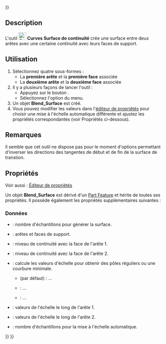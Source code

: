 <languages/>
{{UnfinishedDocu{{#translation:}}}}

{{Docnav/fr
|[[Curves_MultiLoft/fr|Multi-lissage]]
|[[Curves_BlendSolid/fr|Solide de continuité]]
|[[Curves_Workbench/fr|Atelier Curves]]
|IconL=Curves_MultiLoft.svg
|IconR=Curves_BlendSolid.svg
|IconC=Curves_workbench_icon.svg
}}

{{GuiCommand/fr
|Name=Curves BlendSurf2
|Name/fr=Curves Surface de continuité
|MenuLocation=Surfaces → BlendSurface
|Workbenches=[[Curves_Workbench/fr|Curves]]
}}

==Description==

L'outil [[Image:Curves_BlendSurf2.svg|24px]] '''Curves Surface de continuité''' crée une surface entre deux arêtes avec une certaine continuité avec leurs faces de support.

<span id="Usage"></span>
==Utilisation==

# Sélectionnez quatre sous-formes :
#* La '''première arête''' et la '''première face''' associée
#* La '''deuxième arête''' et la '''deuxième face''' associée
# Il y a plusieurs façons de lancer l'outil :
#* Appuyez sur le bouton {{Button|[[Image:Curves_BlendSurf2.svg|16px]] [[Curves_BlendSurf2/fr|BlendSurface]]}}.
#* Sélectionnez l'option {{MenuCommand|Surfaces → [[Image:Curves_BlendSurf2.svg|16px]] BlendSurface}} du menu.
# Un objet '''Blend_Surface''' est créé.
# Vous pouvez modifier les valeurs dans l'[[Property_editor/fr|éditeur de propriétés]] pour choisir une mise à l'échelle automatique différente et ajustez les propriétés correspondantes (voir Propriétés ci-dessous).

<span id="Notes"></span>
==Remarques==

Il semble que cet outil ne dispose pas pour le moment d'options permettant d'inverser les directions des tangentes de début et de fin de la surface de transtion.

<span id="Properties"></span>
==Propriétés==

Voir aussi : [[Property_editor/fr|Éditeur de propriétés]]

Un objet '''Blend_Surface''' est dérivé d'un [[Part_Feature/fr|Part Feature]] et hérite de toutes ses propriétés. Il possède également les propriétés supplémentaires suivantes :

<span id="Data"></span>
===Données===

{{TitleProperty|Base}}

* {{PropertyData|Samples|Integer}} : nombre d'échantillons pour générer la surface.
* {{PropertyData|Sources|LinkSubList}} : arêtes et faces de support.

{{TitleProperty|Continuity}}

* {{PropertyData|Continuity1|Integer}} : niveau de continuité avec la face de l'arête 1.
* {{PropertyData|Continuity2|Integer}} : niveau de continuité avec la face de l'arête 2.

{{TitleProperty|Scale}}

* {{PropertyData|Auto Scale|Enumeration}} : calcule les valeurs d'échelle pour obtenir des pôles réguliers ou une courbure minimale.
** {{Value|RegularPoles}} (par défaut) : ...
** {{Value|MinimizeCurvature}} : ...
** {{Value|Manual}} : ...
* {{PropertyData|Scale1|FloatList}} : valeurs de l'échelle le long de l'arête 1.
* {{PropertyData|Scale2|FloatList}} : valeurs de l'échelle le long de l'arête 2.
* {{PropertyData|Scale Samples|Integer}} : nombre d'échantillons pour la mise à l'échelle automatique.


{{Docnav/fr
|[[Curves_MultiLoft/fr|Multi-lissage]]
|[[Curves_BlendSolid/fr|Solide de continuité]]
|[[Curves_Workbench/fr|Atelier Curves]]
|IconL=Curves_MultiLoft.svg
|IconR=Curves_BlendSolid.svg
|IconC=Curves_workbench_icon.svg
}}

{{Curves Tools navi{{#translation:}}}}
{{Userdocnavi{{#translation:}}}}